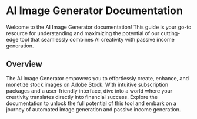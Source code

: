 # AI Image Generator Documentation

Welcome to the AI Image Generator documentation! This guide is your go-to resource for understanding and maximizing the potential of our cutting-edge tool that seamlessly combines AI creativity with passive income generation.

## Overview

The AI Image Generator empowers you to effortlessly create, enhance, and monetize stock images on Adobe Stock. With intuitive subscription packages and a user-friendly interface, dive into a world where your creativity translates directly into financial success. Explore the documentation to unlock the full potential of this tool and embark on a journey of automated image generation and passive income generation.
